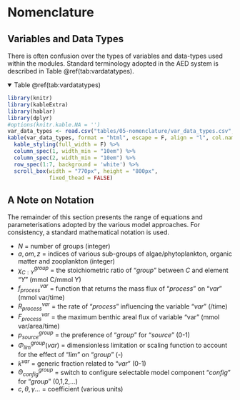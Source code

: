 # Nomenclature

## Variables and Data Types 

There is often confusion over the types of variables and data-types used within the modules. Standard terminology adopted in the AED system is described in Table \@ref(tab:vardatatypes).

<details open>
  <summary>
    Table \@ref(tab:vardatatypes)
  </summary>
```r
library(knitr)
library(kableExtra)
library(hablar)
library(dplyr)
#options(knitr.kable.NA = '')
var_data_types <- read.csv("tables/05-nomenclature/var_data_types.csv", check.names=FALSE) 
kable(var_data_types, format = "html", escape = F, align = "l", col.names = NULL, caption = "Variables and data types") %>%
  kable_styling(full_width = F) %>%
  column_spec(1, width_min = "10em") %>%
  column_spec(2, width_min = "10em") %>%
  row_spec(1:7, background = 'white') %>%
  scroll_box(width = "770px", height = "800px",
             fixed_thead = FALSE) 
```
</details>

## A Note on Notation

The remainder of this section presents the range of equations and parameterisations adopted by the various model approaches. For consistency, a standard mathematical notation is used.

- $N$ = number of groups (integer)
- $a, om, z$ = indices of various sub-groups of algae/phytoplankton, organic matter and zooplankton (integer)
- $\chi_{C:Y}^{group}$ = the stoichiometric ratio of “$group$” between $C$ and element “$Y$”  (mmol C/mmol Y)
- $f_{process}^{var}$ = function that returns the mass flux of “$process$” on “$var$”  (mmol var/time)
- $R_{process}^{var}$ = the rate of “$process$” influencing the variable “$var$”  (/time)
- $F_{process}^{var}$ = the maximum benthic areal flux of variable “var” (mmol var/area/time)
- $p_{source}^{group}$ = the preference of “$group$” for “$source$”  (0-1)
- $\Phi_{lim}^{group}(var)$ = dimensionless limitation or scaling function to account for the effect of “$lim$” on “$group$” (-)
- $k^{var}$	= generic fraction related to “$var$”  (0-1)
- $\Theta_{config}^{group}$	= switch to configure selectable model component “$config$” for “$group$” (0,1,2,…)
- $c,\theta,\gamma…$ 		= coefficient  (various units)



